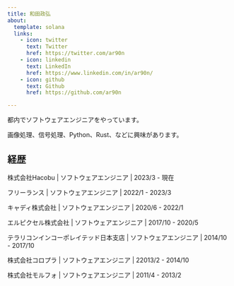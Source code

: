 ```yaml
---
title: 和田政弘
about:
  template: solana
  links:
    - icon: twitter
      text: Twitter
      href: https://twitter.com/ar90n
    - icon: linkedin
      text: LinkedIn
      href: https://www.linkedin.com/in/ar90n/
    - icon: github
      text: Github
      href: https://github.com/ar90n

---
```


都内でソフトウェアエンジニアをやっています。

画像処理、信号処理、Python、Rust、などに興味があります。

## 経歴

株式会社Hacobu | ソフトウェアエンジニア | 2023/3 - 現在

フリーランス | ソフトウェアエンジニア | 2022/1 - 2023/3

キャディ株式会社 | ソフトウェアエンジニア | 2020/6 - 2022/1

エルピクセル株式会社 | ソフトウェアエンジニア | 2017/10 - 2020/5

テラリコンインコーポレイテッド日本支店 | ソフトウェアエンジニア | 2014/10 - 2017/10

株式会社コロプラ | ソフトウェアエンジニア | 22013/2 - 2014/10

株式会社モルフォ | ソフトウェアエンジニア | 2011/4 - 2013/2

